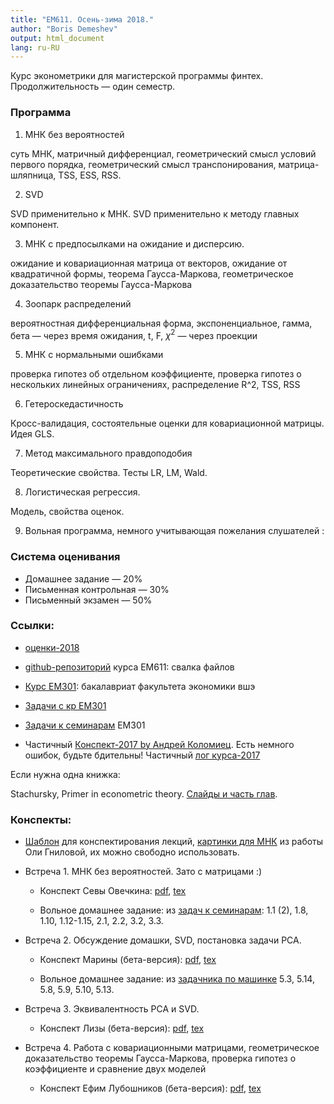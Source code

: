 ```yaml
---
title: "EM611. Осень-зима 2018."
author: "Boris Demeshev"
output: html_document
lang: ru-RU
---
```



Курс эконометрики для магистерской программы финтех. Продолжительность — один семестр.

### Программа

1. МНК без вероятностей

  суть МНК, матричный дифференциал, геометрический смысл условий первого порядка,
  геометрический смысл транспонирования, матрица-шляпница, TSS, ESS, RSS.

2. SVD

  SVD применительно к МНК. SVD применительно к методу главных компонент.

3. МНК с предпосылками на ожидание и дисперсию.
  
  ожидание и ковариационная матрица от векторов, ожидание от квадратичной формы,
  теорема Гаусса-Маркова, геометрическое доказательство теоремы Гаусса-Маркова

4. Зоопарк распределений 

  вероятностная дифференциальная форма, экспоненциальное, гамма, бета — через время ожидания, 
  t, F, $\chi^2$ — через проекции

5. МНК с нормальными ошибками

  проверка гипотез об отдельном коэффициенте, проверка гипотез о нескольких линейных ограничениях,
  распределение R^2, TSS, RSS

6. Гетероскедастичность

  Кросс-валидация, состоятельные оценки для ковариационной матрицы. Идея GLS.

7. Метод максимального правдоподобия

  Теоретические свойства. Тесты LR, LM, Wald.

8. Логистическая регрессия.

  Модель, свойства оценок.

9. Вольная программа, немного учитывающая пожелания слушателей :


### Система оценивания

* Домашнее задание — 20%
* Письменная контрольная — 30%
* Письменный экзамен — 50%

### Ссылки:

* [оценки-2018]()

* [github-репозиторий](https://github.com/bdemeshev/em611) курса EM611: свалка файлов
* [Курс EM301](http://bdemeshev.github.io/em301/): бакалавриат факультета экономики вшэ
* [Задачи с кр EM301](https://github.com/bdemeshev/metrics_hse_exams/raw/master/metrics_hse_exams.pdf)
* [Задачи к семинарам](https://github.com/bdemeshev/metrics_pro/raw/master/metrics_pro.pdf) EM301
* Частичный [Конспект-2017 by Андрей Коломиец](https://github.com/bdemeshev/em611/raw/master/2017/metrics_ak.docx). Есть немного ошибок, будьте бдительны! Частичный [лог курса-2017](https://bdemeshev.github.io/em611/index_2017_2018.html)


Если нужна одна книжка:

Stachursky, Primer in econometric theory. [Слайды и часть глав](http://johnstachurski.net/emet.html).


### Конспекты:

* [Шаблон](https://github.com/bdemeshev/em611/blob/master/2017/note_template/note_template.tex) для конспектирования лекций, [картинки для МНК](https://github.com/olyagnilova/gauss-markov-pythagoras) из работы Оли Гниловой, их можно свободно использовать.

* Встреча 1. МНК без вероятностей. Зато с матрицами :)

    - Конспект Севы Овечкина: [pdf](https://github.com/bdemeshev/em611/raw/master/2018/notes/seminar_01.pdf), [tex](https://github.com/bdemeshev/em611/raw/master/2018/notes/seminar_01.tex)

    - Вольное домашнее задание: из [задач к семинарам](https://github.com/bdemeshev/metrics_pro/raw/master/metrics_pro.pdf): 1.1 (2), 1.8, 1.10, 1.12-1.15, 2.1, 2.2, 3.2, 3.3.

* Встреча 2. Обсуждение домашки, SVD, постановка задачи PCA.

    - Конспект Марины (бета-версия): [pdf](https://github.com/bdemeshev/em611/raw/master/2018/notes/seminar_02.pdf), [tex](https://github.com/bdemeshev/em611/raw/master/2018/notes/seminar_02.tex) 

    - Вольное домашнее задание: из [задачника по машинке](https://github.com/bdemeshev/mlearn_pro/raw/master/mlearn_pro.pdf)  5.3, 5.14, 5.8, 5.9, 5.10, 5.13.

* Встреча 3. Эквивалентность PCA и SVD.

    - Конспект Лизы (бета-версия): [pdf](https://github.com/bdemeshev/em611/raw/master/2018/notes/seminar_03.pdf), [tex](https://github.com/bdemeshev/em611/raw/master/2018/notes/seminar_03.tex)

* Встреча 4. Работа с ковариационными матрицами, геометрическое доказательство теоремы Гаусса-Маркова, проверка гипотез о коэффициенте и сравнение двух моделей

    - Конспект Ефим Лубошников (бета-версия): [pdf](https://github.com/bdemeshev/em611/raw/master/2018/notes/seminar_04.pdf), [tex](https://github.com/bdemeshev/em611/raw/master/2018/notes/seminar_04.tex)
